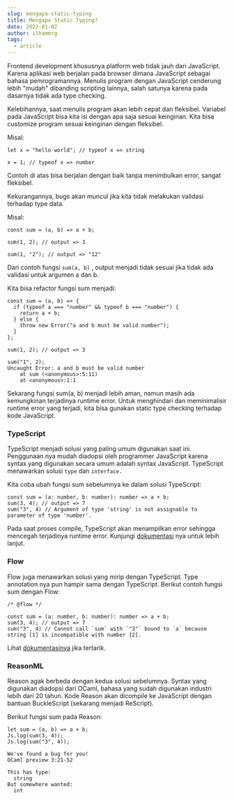 ```yaml
---
slug: mengapa-static-typing
title: Mengapa Static Typing?
date: 2022-01-02
author: ilhammrg
tags:
  - article
---
```

Frontend development khususnya platform web tidak jauh dari JavaScript. Karena aplikasi web berjalan pada browser dimana JavaScript sebagai bahasa pemrogramannya. Menulis program dengan JavaScript cenderung lebih "mudah" dibanding scripting lainnya, salah satunya karena pada dasarnya tidak ada type checking.

Kelebihannya, saat menulis program akan lebih cepat dan fleksibel. Variabel pada JavaScript bisa kita isi dengan apa saja sesuai keinginan. Kita bisa customize program sesuai keinginan dengan fleksibel.

Misal: 

`let x = "hello world"; // typeof x => string`

`x = 1; // typeof x => number`

Contoh di atas bisa berjalan dengan baik tanpa menimbulkan error, sangat fleksibel.

Kekurangannya, bugs akan muncul jika kita tidak melakukan validasi terhadap type data.

Misal:

`const sum = (a, b) => a + b;`

`sum(1, 2); // output => 3`

`sum(1, "2"); // output => "12"`

Dari contoh fungsi `sum(a, b)` , output menjadi tidak sesuai jika tidak ada validasi untuk argumen a dan b.

Kita bisa refactor fungsi sum menjadi:

```
const sum = (a, b) => {
  if (typeof a === "number" && typeof b === "number") {
    return a + b;
  } else {
    throw new Error("a and b must be valid number");
  }
};

sum(1, 2); // output => 3

sum("1", 2);
Uncaught Error: a and b must be valid number
    at sum (<anonymous>:5:11)
    at <anonymous>:1:1
```

Sekarang fungsi sum(a, b) menjadi lebih aman, namun masih ada kemungkinan terjadinya runtime error. Untuk menghindari dan meminimalisir runtime error yang terjadi, kita bisa gunakan static type checking terhadap kode JavaScript.

### TypeScript

TypeScript menjadi solusi yang paling umum digunakan saat ini. Penggunaan nya mudah diadopsi oleh programmer JavaScript karena syntax yang digunakan secara umum adalah syntax JavaScript. TypeScript menawarkan solusi `type` dan `interface.`

Kita coba ubah fungsi sum sebelumnya ke dalam solusi TypeScript:

```
const sum = (a: number, b: number): number => a + b;
sum(3, 4); // output => 7
sum("3", 4) // Argument of type 'string' is not assignable to parameter of type 'number'.
```

Pada saat proses compile, TypeScript akan menampilkan error sehingga mencegah terjadinya runtime error. Kunjungi [](https://www.typescriptlang.org/)[dokumentasi](https://www.typescriptlang.org/) nya untuk lebih lanjut.

### Flow

Flow juga menawarkan solusi yang mirip dengan TypeScript. Type annotation nya pun hampir sama dengan TypeScript. Berikut contoh fungsi sum dengan Flow:

```
/* @flow */

const sum = (a: number, b: number): number => a + b;
sum(3, 4); // output => 7
sum("3", 4) // Cannot call `sum` with `"3"` bound to `a` because string [1] is incompatible with number [2].
```

Lihat [dokumentasinya](https://flow.org/en/) jika tertarik.

### ReasonML

Reason agak berbeda dengan kedua solusi sebelumnya. Syntax yang digunakan diadopsi dari OCaml, bahasa yang sudah digunakan industri lebih dari 20 tahun. Kode Reason akan dicompile ke JavaScript dengan bantuan BuckleScript (sekarang menjadi ReScript).

Berikut fungsi sum pada Reason:

```
let sum = (a, b) => a + b;
Js.log(sum(3, 4));
Js.log(sum("3", 4));

We've found a bug for you!
OCaml preview 3:21-52

This has type:
  string
But somewhere wanted:
  int
```
